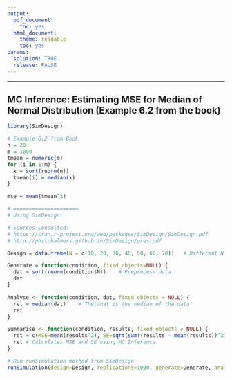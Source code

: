 ```yaml
---
output:
  pdf_document:
    toc: yes
  html_document:
    theme: readable
    toc: yes
params:
  solution: TRUE
  release: FALSE
---
```


---------------------------------------

## MC Inference: Estimating MSE for Median of Normal Distribution (Example 6.2 from the book)

```r
library(SimDesign)

# Example 6.2 from Book
n = 20
m = 1000
tmean = numeric(m) 
for (i in 1:m) {
  x = sort(rnorm(n)) 
  tmean[i] = median(x) 
}

mse = mean(tmean^2)

# =====================
# Using SimDesign:

# Sources Consulted:
# https://cran.r-project.org/web/packages/SimDesign/SimDesign.pdf
# http://philchalmers.github.io/SimDesign/pres.pdf

Design = data.frame(N = c(10, 20, 30, 40, 50, 60, 70))   # Different N values

Generate = function(condition, fixed_objects=NULL) {
  dat = sort(rnorm(condition$N))    # Preprocess data
  dat
}

Analyse <- function(condition, dat, fixed_objects = NULL) {
  ret = median(dat)    # Thetahat is the median of the data
  ret
}

Summarise <- function(condition, results, fixed_objects = NULL) {
  ret = c(MSE=mean(results^2), SE=sqrt(sum((results - mean(results))^2)) / 1000)
  ret # Calculates MSE and SE using MC Inference
}

# Run runSimulation method from SimDesign
runSimulation(design=Design, replications=1000, generate=Generate, analyse=Analyse, summarise=Summarise)
```